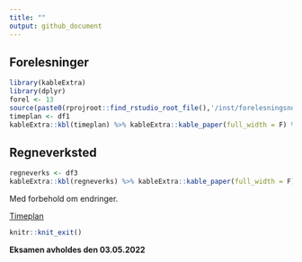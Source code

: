 ```yaml
---
title: ""
output: github_document
---
```


## Forelesninger

```r
library(kableExtra)
library(dplyr)
forel <- 13
source(paste0(rprojroot::find_rstudio_root_file(),'/inst/forelesningsnotater/timeplan.R'))
timeplan <- df1
kableExtra::kbl(timeplan) %>% kableExtra::kable_paper(full_width = F) %>% kableExtra::row_spec(forel, bold = T)
```

## Regneverksted

```r
regneverks <- df3
kableExtra::kbl(regneverks) %>% kableExtra::kable_paper(full_width = F) %>% kableExtra::row_spec(3, bold = T)
```

Med forbehold om endringer.

[Timeplan](https://tp.educloud.no/hiof/timeplan/timeplan.php?type=staff&id=tab)


```r
knitr::knit_exit()
```
**Eksamen avholdes den 03.05.2022**

